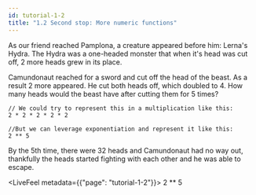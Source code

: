 ```yaml
---
id: tutorial-1-2
title: "1.2 Second stop: More numeric functions"
---
```


As our friend reached Pamplona, a creature appeared before him: Lerna's Hydra. The Hydra was a one-headed monster that when it's head was cut off, 2 more heads grew in its place.

Camundonaut reached for a sword and cut off the head of the beast. As a result 2 more appeared. He cut both heads off, which doubled to 4. How many heads would the beast have after cutting them for 5 times?


```
// We could try to represent this in a multiplication like this:
2 * 2 * 2 * 2 * 2

//But we can leverage exponentiation and represent it like this:
2 ** 5
```

By the 5th time, there were 32 heads and Camundonaut had no way out, thankfully the heads started fighting with each other and he was able to escape.

<LiveFeel metadata={{"page": "tutorial-1-2"}}>
2 ** 5
</LiveFeel>